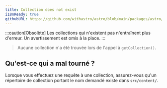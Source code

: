 ```yaml
---
title: Collection does not exist
i18nReady: true
githubURL: https://github.com/withastro/astro/blob/main/packages/astro/src/core/errors/errors-data.ts
---
```


:::caution[Obsolète]
Les collections qui n'existent pas n'entraînent plus d'erreur. Un avertissement est omis à la place.
:::

> Aucune collection n'a été trouvée lors de l'appel à `getCollection()`.

## Qu'est-ce qui a mal tourné ?
Lorsque vous effectuez une requête à une collection, assurez-vous qu'un répertoire de collection portant le nom demandé existe dans `src/content/`.
